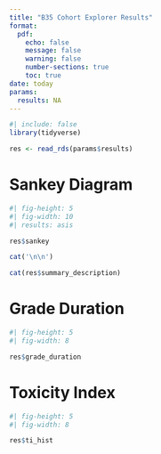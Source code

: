 ```yaml
---
title: "B35 Cohort Explorer Results"
format:
  pdf:
    echo: false
    message: false
    warning: false
    number-sections: true
    toc: true
date: today
params:
  results: NA
---
```


```r
#| include: false
library(tidyverse)

res <- read_rds(params$results)

```

\newpage

# Sankey Diagram

```r
#| fig-height: 5
#| fig-width: 10
#| results: asis

res$sankey

cat('\n\n')

cat(res$summary_description)

```

# Grade Duration

```r
#| fig-height: 5
#| fig-width: 8

res$grade_duration
```

# Toxicity Index

```r
#| fig-height: 5
#| fig-width: 8

res$ti_hist

```